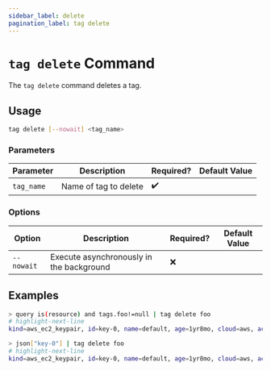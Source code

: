 ```yaml
---
sidebar_label: delete
pagination_label: tag delete
---
```


# `tag delete` Command

The `tag delete` command deletes a tag.

## Usage

```bash
tag delete [--nowait] <tag_name>
```

### Parameters

| Parameter  | Description           | Required? | Default Value |
| ---------- | --------------------- | --------- | ------------- |
| `tag_name` | Name of tag to delete | ✔️        |               |

### Options

| Option     | Description                              | Required? | Default Value |
| ---------- | ---------------------------------------- | --------- | ------------- |
| `--nowait` | Execute asynchronously in the background | ❌        |               |

## Examples

```bash title="Make sure there is no resource that is tagged with 'foo'"
> query is(resource) and tags.foo!=null | tag delete foo
# highlight-next-line
kind=aws_ec2_keypair, id=key-0, name=default, age=1yr8mo, cloud=aws, account=eng-sre, region=us-west-2
```

```bash title="Manually select the resources to tag by ID"
> json["key-0"] | tag delete foo
# highlight-next-line
kind=aws_ec2_keypair, id=key-0, name=default, age=1yr8mo, cloud=aws, account=eng-sre, region=us-west-2
```

